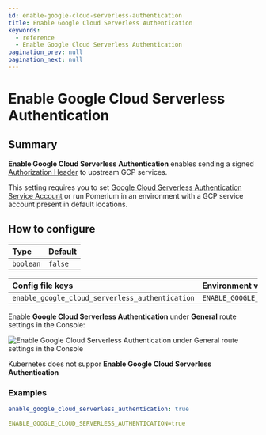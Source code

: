 ```yaml
---
id: enable-google-cloud-serverless-authentication
title: Enable Google Cloud Serverless Authentication
keywords:
  - reference
  - Enable Google Cloud Serverless Authentication
pagination_prev: null
pagination_next: null
---
```



# Enable Google Cloud Serverless Authentication

## Summary

**Enable Google Cloud Serverless Authentication** enables sending a signed [Authorization Header](https://cloud.google.com/run/docs/authenticating/service-to-service) to upstream GCP services.

This setting requires you to set [Google Cloud Serverless Authentication Service Account](/docs/reference/google-cloud-serverless-authentication-service-account) or run Pomerium in an environment with a GCP service account present in default locations.

## How to configure

| **Type** | **Default** |
| :--- | :--- |
| `boolean` | `false` |

<Tabs>
<TabItem value="Core" label="Core">

| **Config file keys** | **Environment variables** |
| :--- | :--- |
| `enable_google_cloud_serverless_authentication` | `ENABLE_GOOGLE_CLOUD_SERVERLESS_AUTHENTICATION` |

</TabItem>
<TabItem value="Enterprise" label="Enterprise">

Enable **Google Cloud Serverless Authentication** under **General** route settings in the Console:

![Enable **Google Cloud Serverless Authentication** under **General** route settings in the Console](../img/routes/gcs-sa-auth/enable-gcs-authn.png)

</TabItem>
<TabItem value="Kubernetes" label="Kubernetes">

Kubernetes does not suppor **Enable Google Cloud Serverless Authentication**

</TabItem>
</Tabs>

### Examples

```yaml
enable_google_cloud_serverless_authentication: true

ENABLE_GOOGLE_CLOUD_SERVERLESS_AUTHENTICATION=true
```
